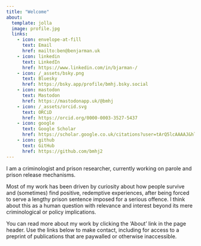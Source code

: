 ```yaml
---
title: "Welcome"
about:
  template: jolla
  image: profile.jpg
  links:
    - icon: envelope-at-fill
      text: Email
      href: mailto:ben@benjarman.uk
    - icon: linkedin
      text: LinkedIn
      href: https://www.linkedin.com/in/bjarman-/
    - icon: /_assets/bsky.png
      text: Bluesky
      href: https://bsky.app/profile/bmhj.bsky.social
    - icon: mastodon
      text: Mastodon
      href: https://mastodonapp.uk/@bmhj
    - icon: /_assets/orcid.svg
      text: ORCiD
      href: https://orcid.org/0000-0003-3527-5437 
    - icon: google
      text: Google Scholar
      href: https://scholar.google.co.uk/citations?user=tArQ5lcAAAAJ&hl=en
    - icon: github
      text: GitHub
      href: https://github.com/bmhj2
---
```


I am a criminologist and prison researcher, currently working on parole and prison release mechanisms.

Most of my work has been driven by curiosity about how people survive and (sometimes) find positive, redemptive experiences, after being forced to serve a lengthy prison sentence imposed for a serious offence. I think about this as a human question with relevance and interest beyond its mere criminological or policy implications.

You can read more about my work by clicking the 'About' link in the page header. Use the links below to make contact, including for access to a preprint of publications that are paywalled or otherwise inaccessible.